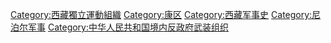 [[Category:西藏獨立運動組織|Category:西藏獨立運動組織]]
[[Category:康区|Category:康区]]
[[Category:西藏军事史|Category:西藏军事史]]
[[Category:尼泊尔军事|Category:尼泊尔军事]]
[[Category:中华人民共和国境内反政府武装组织|Category:中华人民共和国境内反政府武装组织]]